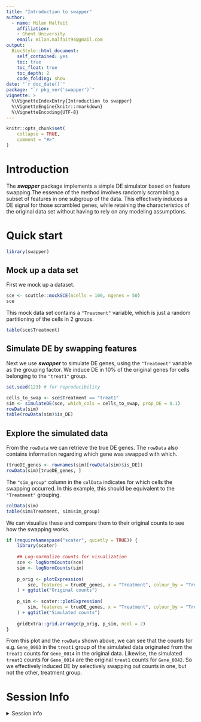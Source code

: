 ```yaml
---
title: "Introduction to swapper"
author: 
  - name: Milan Malfait
    affiliation:
    - Ghent University
    email: milan.malfait94@gmail.com
output: 
  BiocStyle::html_document:
    self_contained: yes
    toc: true
    toc_float: true
    toc_depth: 2
    code_folding: show
date: "`r doc_date()`"
package: "`r pkg_ver('swapper')`"
vignette: >
  %\VignetteIndexEntry{Introduction to swapper}
  %\VignetteEngine{knitr::rmarkdown}
  %\VignetteEncoding{UTF-8}  
---
```


```r
knitr::opts_chunk$set(
    collapse = TRUE,
    comment = "#>"
)
```

# Introduction

The __*swapper*__ package implements a simple DE simulator based on feature
swapping.The essence of the method involves randomly scrambling a subset of
features in one subgroup of the data. This effectively induces a DE signal for
those scrambled genes, while retaining the characteristics of the original data
set without having to rely on any modeling assumptions.


# Quick start

```r
library(swapper)
```


## Mock up a data set

First we mock up a dataset.

```r
sce <- scuttle::mockSCE(ncells = 100, ngenes = 50)
sce
```

This mock data set contains a `"Treatment"` variable, which is just a random partitioning of the cells in 2 groups.

```r
table(sce$Treatment)
```

## Simulate DE by swapping features

Next we use __*swapper*__ to simulate DE genes, using the `"Treatment"` variable
as the grouping factor. We induce DE in 10% of the original genes for cells
belonging to the `"treat1"` group.

```r
set.seed(123) # for reproducibility

cells_to_swap <- sce$Treatment == "treat1"
sim <- simulateDE(sce, which_cols = cells_to_swap, prop_DE = 0.1)
rowData(sim)
table(rowData(sim)$is_DE)
```

## Explore the simulated data

From the `rowData` we can retrieve the true DE genes. The `rowData` also
contains information regarding which gene was swapped with which.

```r
(trueDE_genes <- rownames(sim)[rowData(sim)$is_DE])
rowData(sim)[trueDE_genes, ]
```

The `"sim_group"` column in the `colData` indicates for which cells the swapping occurred. In this example, this should be equivalent to the `"Treatment"` grouping.

```r
colData(sim)
table(sim$Treatment, sim$sim_group)
```

We can visualize these and compare them to their original counts to see how the
swapping works.

```r
if (requireNamespace("scater", quietly = TRUE)) {
    library(scater)
    
    ## Log-normalize counts for visualization
    sce <- logNormCounts(sce)
    sim <- logNormCounts(sim)
    
    p_orig <- plotExpression(
        sce, features = trueDE_genes, x = "Treatment", colour_by = "Treatment"
    ) + ggtitle("Original counts")
    
    p_sim <- scater::plotExpression(
        sim, features = trueDE_genes, x = "Treatment", colour_by = "Treatment"
    ) + ggtitle("Simulated counts")
    
    gridExtra::grid.arrange(p_orig, p_sim, ncol = 2)
}
```

From this plot and the `rowData` shown above, we can see that the counts for
e.g. `Gene_0003` in the `treat1` group of the simulated data originated from the
`treat1` counts for `Gene_0014` in the original data. Likewise, the simulated
`treat1` counts for `Gene_0014` are the original `treat1` counts for
`Gene_0042`. So we effectively induced DE by selectively swapping out counts in
one, but not the other, treatment group.


# Session Info {-}

<details><summary>Session info</summary>

```r
## session info
options(width = 120)
sessioninfo::session_info()
```

</details>
